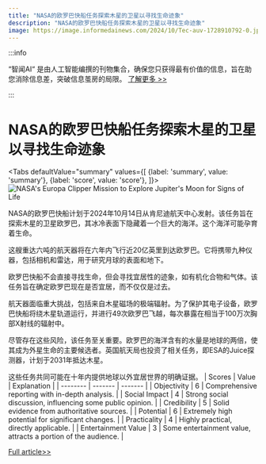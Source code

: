 ```yaml
---
title: "NASA的欧罗巴快船任务探索木星的卫星以寻找生命迹象"
description: "NASA的欧罗巴快船任务探索木星的卫星以寻找生命迹象"
image: https://image.informedainews.com/2024/10/Tec-auv-1728910792-0.jpg
---
```



:::info

“智闻AI“ 是由人工智能编撰的刊物集合，确保您只获得最有价值的信息，旨在助您消除信息差，突破信息茧房的局限。  [了解更多 >>](/)

:::

# NASA的欧罗巴快船任务探索木星的卫星以寻找生命迹象


<Tabs
	defaultValue="summary"
	values={[
	{label: 'summary', value: 'summary'},
	{label: 'score', value: 'score'},
]}>
<TabItem value="summary">
<img
  src="https://image.informedainews.com/2024/10/Tec-auv-1728910792-0.jpg"
  alt="NASA's Europa Clipper Mission to Explore Jupiter's Moon for Signs of Life"
/>



NASA的欧罗巴快船计划于2024年10月14日从肯尼迪航天中心发射。该任务旨在探索木星的卫星欧罗巴，其冰冷表面下隐藏着一个巨大的海洋。这个海洋可能孕育着生命。

这艘重达六吨的航天器将在六年内飞行近20亿英里到达欧罗巴。它将携带九种仪器，包括相机和雷达，用于研究月球的表面和地下。

欧罗巴快船不会直接寻找生命，但会寻找宜居性的迹象，如有机化合物和气体。该任务旨在确定欧罗巴现在是否宜居，而不仅仅是过去。

航天器面临重大挑战，包括来自木星磁场的极端辐射。为了保护其电子设备，欧罗巴快船将绕木星轨道运行，并进行49次欧罗巴飞越，每次暴露在相当于100万次胸部X射线的辐射中。

尽管存在这些风险，该任务至关重要。欧罗巴的海洋含有的水量是地球的两倍，使其成为外星生命的主要候选者。英国航天局也投资了相关任务，即ESA的Juice探测器，计划于2031年抵达木星。

这些任务共同可能在十年内提供地球以外宜居世界的明确证据。
</TabItem>
<TabItem value="score">
	| Scores     | Value   | Explanation |
	| -------- | ------- | ------- |
	| Objectivity  | 6    | Comprehensive reporting with in-depth analysis.    |
	| Social Impact | 4     | Strong social discussion, influencing some public opinion.    |
	| Credibility    | 5    | Solid evidence from authoritative sources.    |
	| Potential    | 6    | Extremely high potential for significant changes.    |
	| Practicality    | 4    | Highly practical, directly applicable.    |
	| Entertainment Value    | 3    | Some entertainment value, attracts a portion of the audience.    |
</TabItem>
</Tabs>

[Full article>>](https://www.theguardian.com/science/2024/oct/14/europa-clipper-jupiter-moon-nasa-mission)

